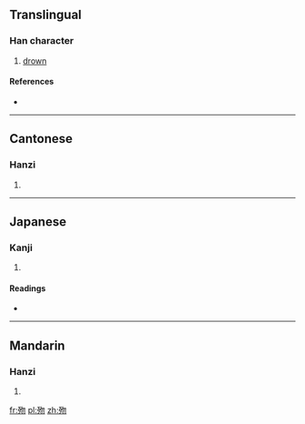 ==Translingual==

===Han character===
{{Han char|rn=78|rad=歹|as=04|sn=8|four=1722<sub>0</sub>|canj=一弓心竹竹 (MNPHH)}}

# [[drown]]

====References====
* {{Han ref|kx=0579.150|dkj=16384|dj=0971.170|hdz=21382.150|uh=6B7E|ud=27518|bh=CCEB|bd=52459}}

----

==Cantonese==

===Hanzi===
{{yue-hanzi|jyut=|y=mut1}}

# {{defn|Cantonese|sort=歹04}}

----

==Japanese==

===Kanji===
{{ja-kanji|grade=|rs=歹04}}

# {{defn|Japanese|sort=歹04}}

====Readings====
* {{ja-readings|on=[[ぼつ]] (botsu)|kun=[[しぬ]] (shinu)}}

----

==Mandarin==

===Hanzi===
{{cmn-hanzi|pin=[[mò]] ([[mo4]])|wg=mo<sup>4</sup>}}

# {{defn|Mandarin|sort=歹04}}

[[fr:歾]]
[[pl:歾]]
[[zh:歾]]